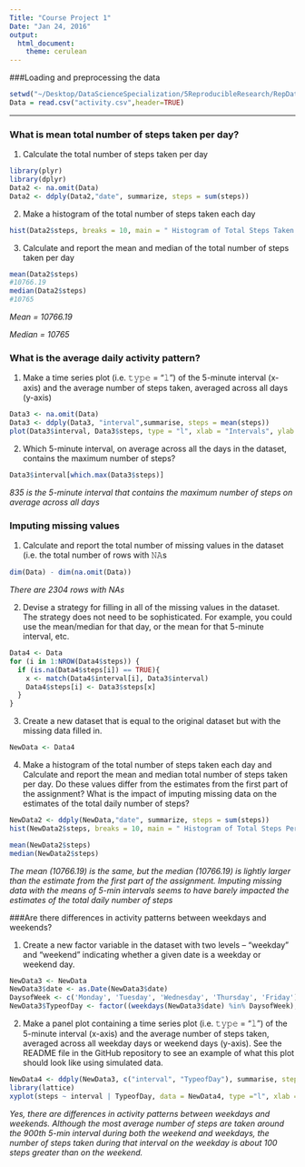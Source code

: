 ```yaml
---
Title: "Course Project 1"
Date: "Jan 24, 2016"
output:
  html_document:
    theme: cerulean
---    
```

###Loading and preprocessing the data    
```r
setwd("~/Desktop/DataScienceSpecialization/5ReproducibleResearch/RepData_PeerAssessment1")
Data = read.csv("activity.csv",header=TRUE)
```
---
### What is mean total number of steps taken per day?

(1) Calculate the total number of steps taken per day
```r
library(plyr)
library(dplyr)
Data2 <- na.omit(Data)
Data2 <- ddply(Data2,"date", summarize, steps = sum(steps))
```

(2) Make a histogram of the total number of steps taken each day
```r
hist(Data2$steps, breaks = 10, main = " Histogram of Total Steps Taken Each Day", xlab = "Total Steps")
```

(3) Calculate and report the mean and median of the total number of steps taken per day
```r
mean(Data2$steps)
#10766.19
median(Data2$steps)
#10765
```

*Mean = 10766.19*

*Median = 10765*

### What is the average daily activity pattern?
(1) Make a time series plot (i.e. 𝚝𝚢𝚙𝚎 = "𝚕") of the 5-minute interval (x-axis) and the average number of steps taken, averaged across all days (y-axis)
```r
Data3 <- na.omit(Data)
Data3 <- ddply(Data3, "interval",summarise, steps = mean(steps))
plot(Data3$interval, Data3$steps, type = "l", xlab = "Intervals", ylab = "Average Number of Steps")
```

(2) Which 5-minute interval, on average across all the days in the dataset, contains the maximum number of steps?

```r
Data3$interval[which.max(Data3$steps)] 
```

*835 is the 5-minute interval that contains the maximum number of steps on average across all days*

### Imputing missing values

(1) Calculate and report the total number of missing values in the dataset (i.e. the total number of rows with 𝙽𝙰s
```r
dim(Data) - dim(na.omit(Data)) 
```

*There are 2304 rows with NAs*

(2) Devise a strategy for filling in all of the missing values in the dataset. The strategy does not need to be sophisticated. For example, you could use the mean/median for that day, or the mean for that 5-minute interval, etc.

```r
Data4 <- Data
for (i in 1:NROW(Data4$steps)) {
  if (is.na(Data4$steps[i]) == TRUE){
    x <- match(Data4$interval[i], Data3$interval)
    Data4$steps[i] <- Data3$steps[x]
  }
}
```

(3) Create a new dataset that is equal to the original dataset but with the missing data filled in.

```r
NewData <- Data4
```

(4) Make a histogram of the total number of steps taken each day and Calculate and report the mean and median total number of steps taken per day. Do these values differ from the estimates from the first part of the assignment? What is the impact of imputing missing data on the estimates of the total daily number of steps?

```r
NewData2 <- ddply(NewData,"date", summarize, steps = sum(steps))
hist(NewData2$steps, breaks = 10, main = " Histogram of Total Steps Per Day", xlab = "Total Steps Per Day")

mean(NewData2$steps)
median(NewData2$steps)
```

*The mean (10766.19) is the same, but the median (10766.19) is lightly larger than the estimate from the first part of the assignment. Imputing missing data with the means of 5-min intervals seems to have barely impacted the estimates of the total daily number of steps*

###Are there differences in activity patterns between weekdays and weekends?

(1) Create a new factor variable in the dataset with two levels – “weekday” and “weekend” indicating whether a given date is a weekday or weekend day.

```r
NewData3 <- NewData
NewData3$date <- as.Date(NewData3$date)
DaysofWeek <- c('Monday', 'Tuesday', 'Wednesday', 'Thursday', 'Friday')
NewData3$TypeofDay <- factor((weekdays(NewData3$date) %in% DaysofWeek),levels=c(FALSE, TRUE), labels=c('weekend', 'weekday')) 
```

(2) Make a panel plot containing a time series plot (i.e. 𝚝𝚢𝚙𝚎 = "𝚕") of the 5-minute interval (x-axis) and the average number of steps taken, averaged across all weekday days or weekend days (y-axis). See the README file in the GitHub repository to see an example of what this plot should look like using simulated data.

```r
NewData4 <- ddply(NewData3, c("interval", "TypeofDay"), summarise, steps = mean(steps))
library(lattice)
xyplot(steps ~ interval | TypeofDay, data = NewData4, type ="l", xlab = "Interval", ylab = "Average Number of Steps")
```

*Yes, there are differences in activity patterns between weekdays and weekends. Although the most average number of steps are taken around the 900th 5-min interval during both the weekend and weekdays, the number of steps taken during that interval on the weekday is about 100 steps greater than on the weekend.*


